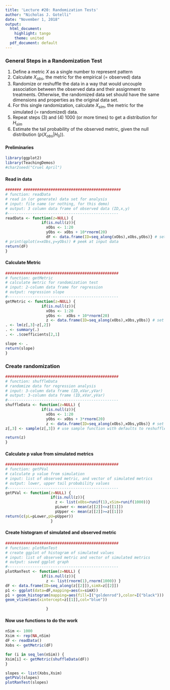 ```yaml
---
title: 'Lecture #20: Randomization Tests'
author: "Nicholas J. Gotelli"
date: "November 1, 2018"
output:
  html_document:
    highlight: tango
    theme: united
  pdf_document: default
---
```

### General Steps in a Randomization Test
1. Define a metric $X$ as a single number to represent pattern
2. Calculate $X_{obs}$, the metric for the empirical (= observed) data
3. Randomize or reshuffle the data in a way that would uncouple association between the observed data and their assignment to treatments. Otherwise, the randomized data set should have the same dimensions and properties as the original data set.
4. For this single randomization, calculate $X_{sim}$, the metric for the simulated (= randomized) data.
5. Repeat steps (3) and (4) 1000 (or more times) to get a distribution for $H_{sim}$
6. Estimate the tail probability of the observed metric, given the null distribution $(p(X_{obs}|H_0))$.

#### Preliminaries
```r
library(ggplot2)
library(TeachingDemos)
#char2seed("Cruel April")
```
#### Read in data
```r

####### ###########################################
# function: readData
# read in (or generate) data set for analysis
# input: file name (or nothing, for this demo)
# output: 3 column data frame of observed data (ID,x,y)
#------------------------------------------------- 
readData <- function(z=NULL) {
                if(is.null(z)){
                  xObs <- 1:20
                  yObs <- xObs + 10*rnorm(20)
                  dF <- data.frame(ID=seq_along(xObs),xObs,yObs)} # set up data frame                 
# print(qplot(x=xObs,y=yObs)) # peek at input data
return(dF)
}
```

#### Calculate Metric
```r

##################################################
# function: getMetric
# calculate metric for randomization test
# input: 2-column data frame for regression
# output: regression slope
#------------------------------------------------- 
getMetric <- function(z=NULL) {
                if(is.null(z)){
                  xObs <- 1:20
                  yObs <-  xObs + 10*rnorm(20)
                  z <- data.frame(ID=seq_along(xObs),xObs,yObs)} # set up data frame                 
. <- lm(z[,3]~z[,2])
. <- summary(.)
. <- .$coefficients[2,1]

slope <- .
return(slope)
}
```
### Create randomization
```r

##################################################
# function: shuffleData
# randomize data for regression analysis
# input: 3-column data frame (ID,xVar,yVar)
# output: 3-column data frame (ID,xVar,yVar)
#------------------------------------------------- 
shuffleData <- function(z=NULL) {
                if(is.null(z)){
                  xObs <- 1:20
                  yObs <- xObs + 3*rnorm(20)
                  z <- data.frame(ID=seq_along(xObs),xObs,yObs)} # set up data frame                 
z[,3] <- sample(z[,3]) # use sample function with defaults to reshuffle column

return(z)
}
```

#### Calculate p value from simulated metrics

```r
##################################################
# function: getPVal
# calculate p value from simulation
# input: list of observed metric, and vector of simulated metrics
# output: lower, upper tail probability values
#------------------------------------------------- 
getPVal <- function(z=NULL) {
                    if(is.null(z)){
                      z <- list(xObs=runif(1),xSim=runif(1000))}
                      pLower <- mean(z[[2]]<=z[[1]])
                      pUpper <- mean(z[[2]]>=z[[1]])
return(c(pL=pLower,pU=pUpper))
                    }
```
#### Create histogram of simulated and observed metric

```r
##################################################
# function: plotRanTest
# create ggplot of histogram of simulated values
# input: list of observed metric and vector of simulated metrics
# output: saved ggplot graph
#------------------------------------------------- 
plotRanTest <- function(z=NULL) {
                if(is.null(z)){
                  z <- list(rnorm(1),rnorm(1000)) }
dF <- data.frame(ID=seq_along(z[[2]]),simX=z[[2]])
p1 <- ggplot(data=dF,mapping=aes(x=simX))
p1 + geom_histogram(mapping=aes(fill=I("goldenrod"),color=I("black"))) +
geom_vline(aes(xintercept=z[[1]],col="blue")) 

                  }
```
#### Now use functions to do the work

```r
nSim <- 1000
Xsim <- rep(NA,nSim)
dF <- readData()
Xobs <- getMetric(dF)

for (i in seq_len(nSim)) {
Xsim[i] <- getMetric(shuffleData(dF))
}

slopes <- list(Xobs,Xsim)
getPVal(slopes)
plotRanTest(slopes)
```

